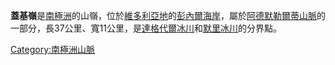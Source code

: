 {{coord|71|44|S|169|36|E|source:GNIS|display=title}}

'''蓋基嶺'''是[[南極洲|南極洲]]的山嶺，位於[[維多利亞地|維多利亞地]]的[[彭內爾海岸|彭內爾海岸]]，屬於[[阿德默勒爾蒂山脈|阿德默勒爾蒂山脈]]的一部分，長37公里、寬11公里，是[[達格代爾冰川|達格代爾冰川]]和[[默里冰川|默里冰川]]的分界點。

{{Antarctica-geo-stub}}
[[Category:南極洲山脈|Category:南極洲山脈]]